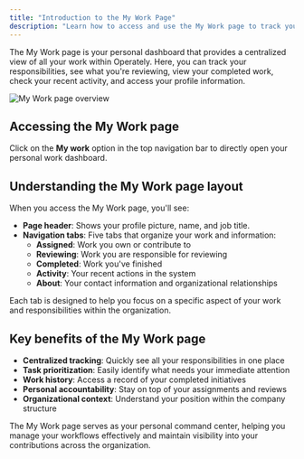 ```yaml
---
title: "Introduction to the My Work Page"
description: "Learn how to access and use the My Work page to track your assignments, reviews, and completed work."
---
```



<ImageEnhancer />

The My Work page is your personal dashboard that provides a centralized view of all your work within Operately. Here, you can track your responsibilities, see what you're reviewing, view your completed work, check your recent activity, and access your profile information.

![My Work page overview](./my-work.png)

## Accessing the My Work page

Click on the **My work** option in the top navigation bar to directly open your personal work dashboard.

## Understanding the My Work page layout

When you access the My Work page, you'll see:

- **Page header**: Shows your profile picture, name, and job title.
- **Navigation tabs**: Five tabs that organize your work and information:
  - **Assigned**: Work you own or contribute to
  - **Reviewing**: Work you are responsible for reviewing
  - **Completed**: Work you've finished
  - **Activity**: Your recent actions in the system
  - **About**: Your contact information and organizational relationships

Each tab is designed to help you focus on a specific aspect of your work and responsibilities within the organization.

## Key benefits of the My Work page

- **Centralized tracking**: Quickly see all your responsibilities in one place
- **Task prioritization**: Easily identify what needs your immediate attention
- **Work history**: Access a record of your completed initiatives
- **Personal accountability**: Stay on top of your assignments and reviews
- **Organizational context**: Understand your position within the company structure

The My Work page serves as your personal command center, helping you manage your workflows effectively and maintain visibility into your contributions across the organization.
